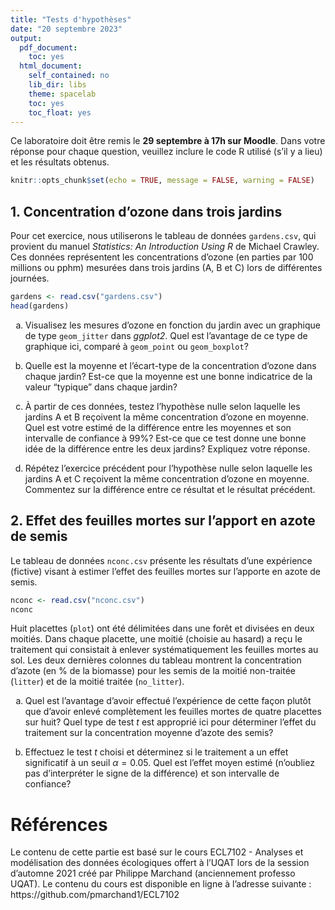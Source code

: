 ```yaml
---
title: "Tests d'hypothèses"
date: "20 septembre 2023"
output:
  pdf_document:
    toc: yes
  html_document:
    self_contained: no
    lib_dir: libs
    theme: spacelab
    toc: yes
    toc_float: yes
---
```


Ce laboratoire doit être remis le **29 septembre à 17h sur Moodle**. Dans votre réponse pour chaque question, veuillez inclure le code R utilisé (s'il y a lieu) et les résultats obtenus.

```r
knitr::opts_chunk$set(echo = TRUE, message = FALSE, warning = FALSE)
```

## 1. Concentration d'ozone dans trois jardins

Pour cet exercice, nous utiliserons le tableau de données `gardens.csv`, qui provient du manuel *Statistics: An Introduction Using R* de Michael Crawley. Ces données représentent les concentrations d'ozone (en parties par 100 millions ou pphm) mesurées dans trois jardins (A, B et C) lors de différentes journées.

```r
gardens <- read.csv("gardens.csv")
head(gardens)
```

a) Visualisez les mesures d'ozone en fonction du jardin avec un graphique de type `geom_jitter` dans *ggplot2*. Quel est l'avantage de ce type de graphique ici, comparé à `geom_point` ou `geom_boxplot`?

b) Quelle est la moyenne et l'écart-type de la concentration d'ozone dans chaque jardin? Est-ce que la moyenne est une bonne indicatrice de la valeur "typique" dans chaque jardin?

c) À partir de ces données, testez l'hypothèse nulle selon laquelle les jardins A et B reçoivent la même concentration d'ozone en moyenne. Quel est votre estimé de la différence entre les moyennes et son intervalle de confiance à 99%? Est-ce que ce test donne une bonne idée de la différence entre les deux jardins? Expliquez votre réponse.

d) Répétez l'exercice précédent pour l'hypothèse nulle selon laquelle les jardins A et C reçoivent la même concentration d'ozone en moyenne. Commentez sur la différence entre ce résultat et le résultat précédent.


## 2. Effet des feuilles mortes sur l'apport en azote de semis

Le tableau de données `nconc.csv` présente les résultats d'une expérience (fictive) visant à estimer l'effet des feuilles mortes sur l'apporte en azote de semis.  

```r
nconc <- read.csv("nconc.csv")
nconc
```

Huit placettes (`plot`) ont été délimitées dans une forêt et divisées en deux moitiés. Dans chaque placette, une moitié (choisie au hasard) a reçu le traitement qui consistait à enlever systématiquement les feuilles mortes au sol. Les deux dernières colonnes du tableau montrent la concentration d'azote (en % de la biomasse) pour les semis de la moitié non-traitée (`litter`) et de la moitié traitée (`no_litter`). 

a) Quel est l'avantage d'avoir effectué l'expérience de cette façon plutôt que d'avoir enlevé complètement les feuilles mortes de quatre placettes sur huit? Quel type de test $t$ est approprié ici pour déterminer l'effet du traitement sur la concentration moyenne d'azote des semis?

b) Effectuez le test $t$ choisi et déterminez si le traitement a un effet significatif à un seuil $\alpha = 0.05$. Quel est l'effet moyen estimé (n'oubliez pas d'interpréter le signe de la différence) et son intervalle de confiance?



# Références

Le contenu de cette partie est basé sur le cours ECL7102 - Analyses et modélisation des données écologiques offert à l'UQAT lors de la session d'automne 2021 créé par Philippe Marchand (anciennement professo UQAT). Le contenu du cours est disponible en ligne à l'adresse suivante : https://github.com/pmarchand1/ECL7102


